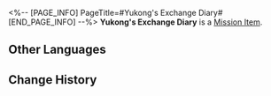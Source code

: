 <%-- [PAGE_INFO]
PageTitle=#Yukong's Exchange Diary#
[END_PAGE_INFO] --%>
{{Item Infobox
|id          = 140222
|image       = Item Yukong's Exchange Diary.png
|type        = Mission Item
|invCategory = Missions
|rarity      = 3
|effect      = 
|description = Yukong hopes to still be that carefree foxian girl, flying through the skies. But time will always pass by turbulently.
}}
'''Yukong's Exchange Diary''' is a [[Mission Item]].

==Other Languages==
{{Other Languages
|en   = Yukong's Exchange Diary
|zhs  = 驭空的交换日记
|zht  = 馭空的交換日記
|ja   = 御空の交換日記
|ko   = 어공의 교환 일기
|es   = Diario de intercambios de Yukong
|fr   = Journal partagé de Yukong
|ru   = Записи Юйкун
|th   = ไดอารี่แลกเปลี่ยนของ Yukong
|vi   = Nhật Ký Trao Đổi Của Yukong
|de   = Yukongs Austauschtagebuch
|id   = Diari Pertukaran Yukong
|pt   = Diário de Conversa da Yukong
}}

==Change History==
{{Change History|1.2}}